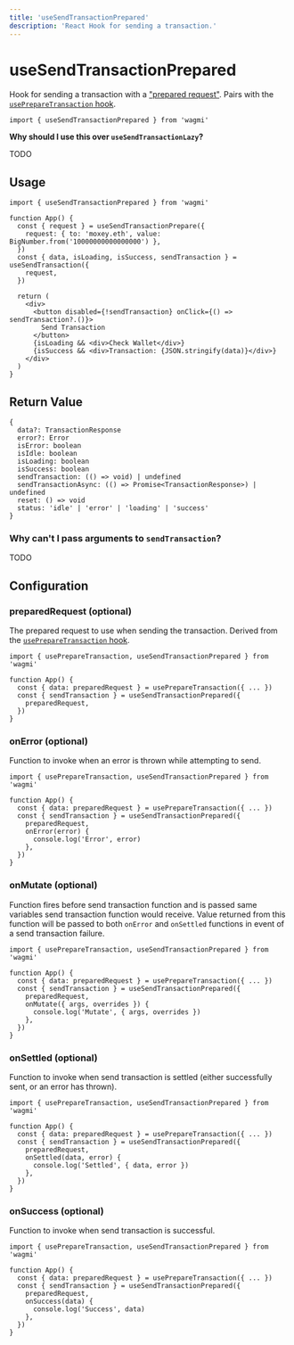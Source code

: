 ```yaml
---
title: 'useSendTransactionPrepared'
description: 'React Hook for sending a transaction.'
---
```



# useSendTransactionPrepared

Hook for sending a transaction with a ["prepared request"](/TODO). Pairs with the [`usePrepareTransaction` hook](/docs/hooks/usePrepareTransaction).

```tsx
import { useSendTransactionPrepared } from 'wagmi'
```

**Why should I use this over `useSendTransactionLazy`?**

TODO

## Usage

```tsx
import { useSendTransactionPrepared } from 'wagmi'

function App() {
  const { request } = useSendTransactionPrepare({
    request: { to: 'moxey.eth', value: BigNumber.from('10000000000000000') },
  })
  const { data, isLoading, isSuccess, sendTransaction } = useSendTransaction({
    request,
  })

  return (
    <div>
      <button disabled={!sendTransaction} onClick={() => sendTransaction?.()}>
        Send Transaction
      </button>
      {isLoading && <div>Check Wallet</div>}
      {isSuccess && <div>Transaction: {JSON.stringify(data)}</div>}
    </div>
  )
}
```

## Return Value

```tsx
{
  data?: TransactionResponse
  error?: Error
  isError: boolean
  isIdle: boolean
  isLoading: boolean
  isSuccess: boolean
  sendTransaction: (() => void) | undefined
  sendTransactionAsync: (() => Promise<TransactionResponse>) | undefined
  reset: () => void
  status: 'idle' | 'error' | 'loading' | 'success'
}
```

### Why can't I pass arguments to `sendTransaction`?

TODO

## Configuration

### preparedRequest (optional)

The prepared request to use when sending the transaction. Derived from the [`usePrepareTransaction` hook](/docs/hooks/usePrepareTransaction).

```tsx {5-7}
import { usePrepareTransaction, useSendTransactionPrepared } from 'wagmi'

function App() {
  const { data: preparedRequest } = usePrepareTransaction({ ... })
  const { sendTransaction } = useSendTransactionPrepared({
    preparedRequest,
  })
}
```

### onError (optional)

Function to invoke when an error is thrown while attempting to send.

```tsx {7-9}
import { usePrepareTransaction, useSendTransactionPrepared } from 'wagmi'

function App() {
  const { data: preparedRequest } = usePrepareTransaction({ ... })
  const { sendTransaction } = useSendTransactionPrepared({
    preparedRequest,
    onError(error) {
      console.log('Error', error)
    },
  })
}
```

### onMutate (optional)

Function fires before send transaction function and is passed same variables send transaction function would receive. Value returned from this function will be passed to both `onError` and `onSettled` functions in event of a send transaction failure.

```tsx {7-9}
import { usePrepareTransaction, useSendTransactionPrepared } from 'wagmi'

function App() {
  const { data: preparedRequest } = usePrepareTransaction({ ... })
  const { sendTransaction } = useSendTransactionPrepared({
    preparedRequest,
    onMutate({ args, overrides }) {
      console.log('Mutate', { args, overrides })
    },
  })
}
```

### onSettled (optional)

Function to invoke when send transaction is settled (either successfully sent, or an error has thrown).

```tsx {7-9}
import { usePrepareTransaction, useSendTransactionPrepared } from 'wagmi'

function App() {
  const { data: preparedRequest } = usePrepareTransaction({ ... })
  const { sendTransaction } = useSendTransactionPrepared({
    preparedRequest,
    onSettled(data, error) {
      console.log('Settled', { data, error })
    },
  })
}
```

### onSuccess (optional)

Function to invoke when send transaction is successful.

```tsx {7-9}
import { usePrepareTransaction, useSendTransactionPrepared } from 'wagmi'

function App() {
  const { data: preparedRequest } = usePrepareTransaction({ ... })
  const { sendTransaction } = useSendTransactionPrepared({
    preparedRequest,
    onSuccess(data) {
      console.log('Success', data)
    },
  })
}
```
